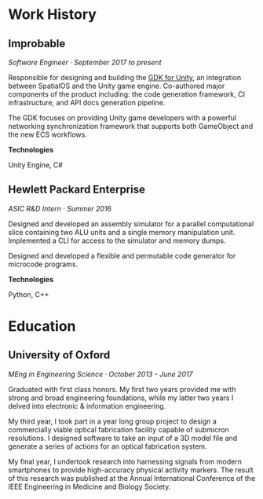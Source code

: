 # Work History

## Improbable

_Software Engineer · September 2017 to present_

Responsible for designing and building the [GDK for Unity](https://github.com/spatialos/gdk-for-unity), an integration between SpatialOS and the Unity game engine. Co-authored major components of the product including: the code generation framework, CI infrastructure, and API docs generation pipeline.

The GDK focuses on providing Unity game developers with a powerful networking synchronization framework that supports both GameObject and the new ECS workflows.

**Technologies**

Unity Engine, C#

## Hewlett Packard Enterprise

_ASIC R&D Intern · Summer 2016_

Designed and developed an assembly simulator for a parallel computational slice containing two ALU units and a single memory manipulation unit. Implemented a CLI for access to the simulator and memory dumps.

Designed and developed a flexible and permutable code generator for microcode programs.

**Technologies**

Python, C++

# Education

## University of Oxford

_MEng in Engineering Science · October 2013 - June 2017_

Graduated with first class honors. My first two years provided me with strong and broad engineering foundations, while my latter two years I delved into electronic & information engineering.

My third year, I took part in a year long group project to design a commercially viable optical fabrication facility capable of submicron resolutions. I designed software to take an input of a 3D model file and generate a series of actions for an optical fabrication system.

My final year, I undertook research into harnessing signals from modern smartphones to provide high-accuracy physical activity markers. The result of this research was published at the Annual International Conference of the IEEE Engineering in Medicine and Biology Society.
